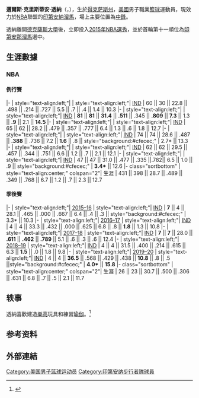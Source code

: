 {{short description|American basketball player}}
{{BLPsources|time=2020-12-28T12:30:16+00:00}}
{{NoteTA|G1=NBA}}
{{Infobox basketball biography
| name = 邁爾斯·透納<br />Myles Turner
| image = Myles Turner (39916223764) (cropped).jpg
| image_size = 225
| caption = 邁爾斯·透納(2018)
| position = [[中鋒|中鋒]]
| height_ft = 6
| height_in = 11
| weight_lb = 250
| league = [[National_Basketball_Association|NBA]]
| team = 印第安納溜馬
| number = 33
| nationality = {{USA}}
| birth_date = {{birth date and age|1996|3|24}}
| birth_place = [[德克薩斯州|德克薩斯州]]{{le|貝德福德|Bedford, Texas}}
| high_school = {{le|三一高中|Trinity High School (Euless, Texas)}} ({{le|尤勒斯|Euless, Texas}})
| college = [[德克薩斯大學|德克薩斯大學]] (2014–2015)
| draft_year = 2015
| draft_round = 1
| draft_pick = 11
| draft_team = [[印第安納溜馬|印第安納溜馬]]
| career_start = 2015
| years1 = {{nbay|2015|start}}–present
| team1 = [[印第安納溜馬|印第安納溜馬]]
| highlights =
* [[NBA歷屆封阻王|NBA封阻王]] ({{nbay|2018|end}}、{{nbay|2020|end}})
* [[NBA最佳新秀陣容|NBA最佳新秀陣容第二隊]] ({{nbay|2015|end}})
* [[12大联盟|12大联盟]]最佳陣容三隊 (2015)
* 12大联盟年度最佳新生 (2015)
* [[麥當勞高中全明星賽|麥當勞高中全明星賽]] (2014)
* {{le|美國大觀全美最佳陣容|Parade All-America Boys Basketball Team}}二隊 (2014)
| nba_profile  = myles_turner
| bbr = turnemy01
| medal_templates =
{{MedalSport | 男子[[籃球|籃球]]}}
{{MedalCountry|{{USA}}}}
{{MedalCompetition|{{tsl|en|FIBA Americas Under-18 Championship|美洲U18籃球錦標賽}}}}
{{MedalGold| {{link-en|2014年美洲U18籃球錦標賽|2014 FIBA Americas Under-18 Championship|2014 美國}} | {{link-en|美國國家隊|United States men's national under-19 basketball team|團隊}}}}
}}

'''邁爾斯·克里斯蒂安·透納'''（{{lang-en|Myles Christian Turner}}，{{bd|1996年|3月24日}}），生於[[得克萨斯州|得克萨斯州]]，[[美國|美國]]男子職業[[籃球|籃球]]運動員，現效力於[[NBA|NBA]]聯盟的[[印第安納溜馬|印第安納溜馬]]，場上主要位置為[[中鋒|中鋒]]。

透納離開[[德克薩斯大學|德克薩斯大學]]後，立即投入[[2015年NBA選秀|2015年NBA選秀]]，並於首輪第十一順位為[[印第安那溜馬|印第安那溜馬]]選中。

==生涯數據==
{{NBA player statistics legend|leader=y}}

===NBA===
====例行賽====
{{NBA player statistics start}}
|-
| style="text-align:left;"| {{nbay|2015}}
| style="text-align:left;"| [[印第安納溜馬|IND]]
| 60 || 30 || 22.8 || .498 || .214 || .727 || 5.5 || .7 || .4 || 1.4 || 10.3
|-
| style="text-align:left;"| {{nbay|2016}}
| style="text-align:left;"| [[印第安納溜馬|IND]]
| '''81''' || '''81''' || '''31.4''' || '''.511''' || .345 || '''.809''' || '''7.3''' || 1.3 || '''.9''' || 2.1 || '''14.5'''
|-
| style="text-align:left;"| {{nbay|2017}}
| style="text-align:left;"| [[印第安納溜馬|IND]]
| 65 || 62 || 28.2 || .479 || .357 || .777 || 6.4 || 1.3 || .6 || 1.8 || 12.7
|-
| style="text-align:left;"| {{nbay|2018}}
| style="text-align:left;"| [[印第安納溜馬|IND]]
| 74 || 74 || 28.6 || .487 || '''.388''' || .736 || 7.2 || '''1.6''' || .8 || style="background:#cfecec;" | 2.7* || 13.3
|-
| style="text-align:left;"| {{nbay|2019}}
| style="text-align:left;"| [[印第安納溜馬|IND]]
| 62 || 62 || 29.5 || .457 || .344 || .751 || 6.6 || 1.2 || .7 || 2.1 || 12.1
|-
| style="text-align:left;"| {{Nbay|2020}}
| style="text-align:left;"| [[印第安納溜馬|IND]]
| 47 || 47 || 31.0 || .477 || .335 ||.782|| 6.5	 || 1.0 || .9 || style="background:#cfecec;" | '''3.4*''' || 12.6
|- class="sortbottom"
| style="text-align:center;" colspan="2"| 生涯
| 431 || 398 || 28.7 || .489 || .349 || .768 || 6.7 || 1.2 || .7 || 2.3 || 12.7
{{S-end}}

====季後賽====
{{NBA player statistics start}}
|-
| style="text-align:left;"| [[2016年NBA季後賽|2015–16]]
| style="text-align:left;"| [[印第安納溜馬|IND]]
| '''7''' || 4 || 28.1 || .465 || .000 || .667 || 6.4 || .4 || .3 || style="background:#cfecec;" | 3.3* || 10.3
|-
| style="text-align:left;"| [[2017年NBA季後賽|2016–17]]
| style="text-align:left;"| [[印第安納溜馬|IND]]
| 4 || 4 || 33.3 || .432 || .000 || .625 || 6.8 || .8 || '''1.8''' || 1.3 || 10.8
|-
| style="text-align:left;"| [[2018年NBA季後賽|2017–18]]
| style="text-align:left;"| [[印第安納溜馬|IND]]
| '''7''' || '''7''' || 28.0 || '''.611''' || '''.462''' || '''.789''' || 5.1 || .6 || .3 || .6 || 12.4
|-
| style="text-align:left;"| [[2019年NBA季後賽|2018–19]]
| style="text-align:left;"| [[印第安納溜馬|IND]]
| 4 || 4 || 31.5 || .400 || .214 || .615 || 6.3 || '''1.5''' || .0 || 1.8 || 9.8
|-
| style="text-align:left;"| [[2020年NBA季後賽|2019–20]]
| style="text-align:left;"| [[印第安納溜馬|IND]]
| 4 || 4 || '''36.5''' || .568 || .429 || .438 || '''10.8''' || .8 || .5 ||style="background:#cfecec;" | '''4.0*''' || '''15.8'''
|- class="sortbottom"
| style="text-align:center;" colspan="2"| 生涯
| 26 || 23 || 30.7 || .500 || .306 || .631 || 6.8 || .7 || .5 || 2.1 || 11.7
{{S-end}}

== 轶事 ==
透納喜歡建造[[樂高|樂高]]玩具和練習[[瑜伽|瑜伽]]。<ref>{{Cite web |url=https://www.espn.com/nba/story/_/id/24276115/indiana-pacers-center-myles-turner-using-yoga-reshape-body-nba-career |title=存档副本 |access-date=2020-12-28 |archive-date=2020-11-09 |archive-url=https://web.archive.org/web/20201109022431/https://www.espn.com/nba/story/_/id/24276115/indiana-pacers-center-myles-turner-using-yoga-reshape-body-nba-career |dead-url=no }}</ref>

== 参考资料 ==
{{reflist}}

== 外部連結 ==

{{Indiana Pacers current roster}}
{{NBA阻攻王}}
{{2015 NBA Draft}}

[[Category:美国男子篮球运动员|Category:美国男子篮球运动员]]
[[Category:印第安纳步行者隊球員|Category:印第安纳步行者隊球員]]